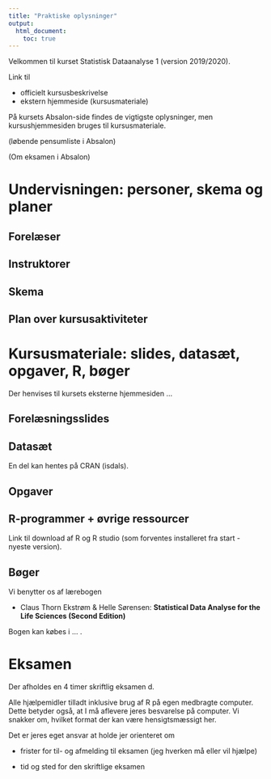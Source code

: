 ```yaml
---
title: "Praktiske oplysninger"
output: 
  html_document:
    toc: true
---
```


Velkommen til kurset Statistisk Dataanalyse 1 (version 2019/2020).

Link til

* officielt kursusbeskrivelse
* ekstern hjemmeside (kursusmateriale)

På kursets Absalon-side findes de vigtigste oplysninger, men kursushjemmesiden bruges til kursusmateriale.

(løbende pensumliste i Absalon)

(Om eksamen i Absalon)

# Undervisningen: personer, skema og planer

## Forelæser

## Instruktorer

## Skema

## Plan over kursusaktiviteter

# Kursusmateriale: slides, datasæt, opgaver, R, bøger

Der henvises til kursets eksterne hjemmesiden ...

## Forelæsningsslides

## Datasæt

En del kan hentes på CRAN (isdals).

## Opgaver

## R-programmer + øvrige ressourcer

Link til download af R og R studio (som forventes installeret fra start - nyeste version).


## Bøger

Vi benytter os af lærebogen 

* Claus Thorn Ekstrøm & Helle Sørensen: **Statistical Data Analyse for the Life Sciences (Second Edition)**

Bogen kan købes i ... .

# Eksamen

Der afholdes en 4 timer skriftlig eksamen d. 

Alle hjælpemidler tilladt inklusive brug af R på egen medbragte computer. Dette betyder også, at I må aflevere jeres besvarelse på computer. Vi snakker om, hvilket format der kan være hensigtsmæssigt her.

Det er jeres eget ansvar at holde jer orienteret om

* frister for til- og afmelding til eksamen (jeg hverken må eller vil hjælpe)

* tid og sted for den skriftlige eksamen

